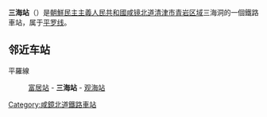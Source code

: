 {{unreferenced|time=2015-02-05T15:00:59+00:00}}
{{朝鮮半島車站資訊
|公司色 = blue
|文字色 = 
|站名 = 三海站
|圖片 = 
|pxl = 
|圖片說明 =
|前一站 = [[富居站|富居]]
|前一站距離 = 9.6
|後一站距離 = 6.0
|後一站 = [[观海站|观海]]
|所屬路線 = [[平罗线|平罗线]]
|距離 = 767.3
|起點站 = [[平壤站|平壤]]
|諺文 = 삼해역
|朝鮮漢字 = 三海驛
|文觀部式 = Samhae-yeok
|馬-賴式 = Samhae-yŏk
|副站名 = 
|車站編號 = 
|停站路線數 = 
|所屬公司 = [[朝鮮民主主義人民共和國鐵道省|朝鮮民主主義人民共和國鐵道省]]
|所在地 =[[咸镜北道|咸镜北道]][[清津市|清津市]][[青岩区域|青岩区域]]三海洞
|車站構造 = 地面车站
|月台配置 = 
|啟用年月日 =
|廢站年月日 = 
|上下車人次 = 
|統計年度 = 
|轉車 = 
|備註 = 
|全寬備註 = 
}}

'''三海站'''（{{lang-ko|삼해역}}）是[[朝鮮民主主義人民共和國|朝鮮民主主義人民共和國]][[咸镜北道|咸镜北道]][[清津市|清津市]][[青岩区域|青岩区域]]三海洞的一個鐵路車站，属于[[平罗线|平罗线]]。

==邻近车站==
平羅線
:[[富居站|富居站]] - '''三海站''' - [[观海站|观海站]]

{{朝鲜铁路小作品}}

{{平羅線}}

[[Category:咸鏡北道鐵路車站|Category:咸鏡北道鐵路車站]]